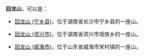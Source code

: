 '''回龙山'''，可以是：

*[[回龙山_(宁乡县)|回龙山 (宁乡县)]]，位于湖南省长沙市宁乡县的一座山。

*[[回龙山_(资兴市)|回龙山 (资兴市)]]，位于湖南省资兴市瑶族乡的一座山。

*[[回龙山_(威海市)|回龙山 (威海市)]]，位于山东省威海市宋村镇的一座山。
{{disambig|Cat=三字地名消歧义}}